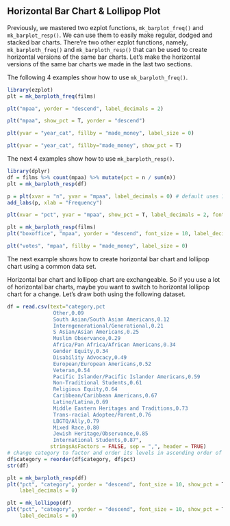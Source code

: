 ## Horizontal Bar Chart & Lollipop Plot

Previously, we mastered two ezplot functions, `mk_barplot_freq()` and 
`mk_barplot_resp()`. We can use them to easily make regular, dodged and stacked 
bar charts. There're two other ezplot functions, namely, 
`mk_barploth_freq()` and `mk_barploth_resp()` that can be used to create 
horizontal versions of the same bar charts. Let's make the horizontal versions
of the same bar charts we made in the last two sections.

The following 4 examples show how to use `mk_barploth_freq()`.

```r
library(ezplot)
plt = mk_barploth_freq(films)
```

```r
plt("mpaa", yorder = "descend", label_decimals = 2)
```      

```r
plt("mpaa", show_pct = T, yorder = "descend") 
```

```r
plt(yvar = "year_cat", fillby = "made_money", label_size = 0) 
```  

```r
plt(yvar = "year_cat", fillby="made_money", show_pct = T)
```  


The next 4 examples show how to use `mk_barploth_resp()`.

```r
library(dplyr)
df = films %>% count(mpaa) %>% mutate(pct = n / sum(n))
plt = mk_barploth_resp(df)
```

```r
p = plt(xvar = "n", yvar = "mpaa", label_decimals = 0) # default uses 1 decimal 
add_labs(p, xlab = "Frequency")
```  

```r
plt(xvar = "pct", yvar = "mpaa", show_pct = T, label_decimals = 2, font_size = 9)  
```

```r
plt = mk_barploth_resp(films)
plt("boxoffice", "mpaa", yorder = "descend", font_size = 10, label_decimals = 0)
```  

```r
plt("votes", "mpaa", fillby = "made_money", label_size = 0)
```

The next example shows how to create horizontal bar chart and lollipop chart 
using a common data set. 

Horizontal bar chart and lollipop chart are exchangeable. So if you use a lot of 
horizontal bar charts, maybe you want to switch to horizontal lollipop chart for
a change. Let's draw both using the following dataset.
```r
df = read.csv(text="category,pct
               Other,0.09
               South Asian/South Asian Americans,0.12
               Interngenerational/Generational,0.21
               S Asian/Asian Americans,0.25
               Muslim Observance,0.29
               Africa/Pan Africa/African Americans,0.34
               Gender Equity,0.34
               Disability Advocacy,0.49
               European/European Americans,0.52
               Veteran,0.54
               Pacific Islander/Pacific Islander Americans,0.59
               Non-Traditional Students,0.61
               Religious Equity,0.64
               Caribbean/Caribbean Americans,0.67
               Latino/Latina,0.69
               Middle Eastern Heritages and Traditions,0.73
               Trans-racial Adoptee/Parent,0.76
               LBGTQ/Ally,0.79
               Mixed Race,0.80
               Jewish Heritage/Observance,0.85
               International Students,0.87", 
              stringsAsFactors = FALSE, sep = ",", header = TRUE)
# change category to factor and order its levels in ascending order of pct 
df$category = reorder(df$category, df$pct)
str(df)
```

```r
plt = mk_barploth_resp(df)
plt("pct", "category", yorder = "descend", font_size = 10, show_pct = T,
    label_decimals = 0)
```

```r
plt = mk_lollipop(df)
plt("pct", "category", yorder = "descend", font_size = 10, show_pct = T,
    label_decimals = 0)
```






